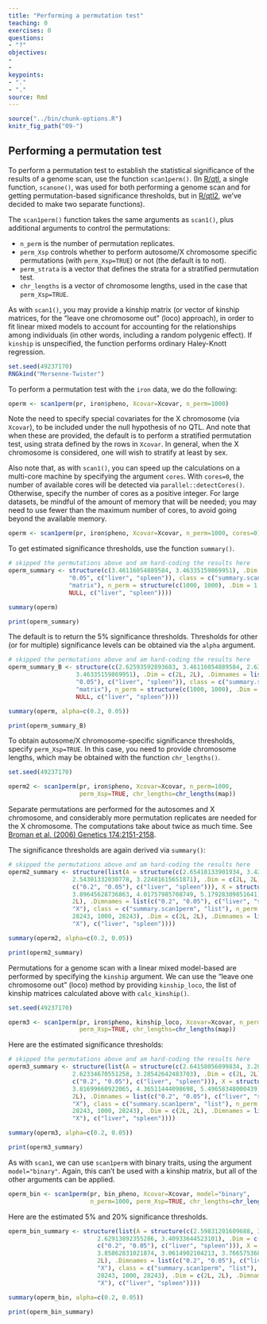 ```yaml
---
title: "Performing a permutation test"
teaching: 0
exercises: 0
questions:
- "?"
objectives:
- 
- 
keypoints:
- "."
- "."
source: Rmd
---
```


```r
source("../bin/chunk-options.R")
knitr_fig_path("09-")
```


## Performing a permutation test

To perform a permutation test to establish the statistical significance of
the results of a genome scan, use the function `scan1perm()`. (In
[R/qtl](http://rqtl.org), a single function, `scanone()`, was used for
both performing a genome scan and for getting permutation-based
significance thresholds, but in [R/qtl2](http://kbroman.org/qtl2),
we've decided to make two separate functions).

The `scan1perm()` function takes the same arguments as `scan1()`, plus
additional arguments to control the permutations:

- `n_perm` is the number of permutation replicates.
- `perm_Xsp` controls whether to perform autosome/X chromosome
  specific permutations (with `perm_Xsp=TRUE`) or not (the default is
  to not).
- `perm_strata` is a vector that defines the strata for a stratified permutation
  test.
- `chr_lengths` is a vector of chromosome lengths, used in the case
  that `perm_Xsp=TRUE`.

As with `scan1()`, you may provide a kinship matrix (or vector of
kinship matrices, for the "leave one chromosome out" (loco) approach),
in order to fit linear mixed models to account for accounting for the
relationships among individuals (in other words, including a random
polygenic effect). If `kinship` is unspecified, the function performs
ordinary Haley-Knott regression.

```r
set.seed(49237170)
RNGkind("Mersenne-Twister")
```

To perform a permutation test with the `iron` data, we do the following:

```r
operm <- scan1perm(pr, iron$pheno, Xcovar=Xcovar, n_perm=1000)
```

Note the need to specify special covariates for the X chromosome (via
`Xcovar`), to be included under the null hypothesis of no QTL.
And note that when these are provided, the default is to perform a
stratified permutation test, using strata defined by the rows in
`Xcovar`. In general, when the X chromosome is considered, one will
wish to stratify at least by sex.

Also note that, as with `scan1()`, you can speed up the calculations on a multi-core
machine by specifying the argument `cores`. With `cores=0`, the number
of available cores will be detected via `parallel::detectCores()`.
Otherwise, specify the number of cores as a positive integer.
For large datasets, be mindful of the amount of memory that will be
needed; you may need to use fewer than the maximum number of cores,
to avoid going beyond the available memory.

```r
operm <- scan1perm(pr, iron$pheno, Xcovar=Xcovar, n_perm=1000, cores=0)
```

To get estimated significance thresholds, use the function
`summary()`.

```r
# skipped the permutations above and am hard-coding the results here
operm_summary <- structure(c(3.46116054889584, 3.46335159869951), .Dim = 1:2, .Dimnames = list(
                 "0.05", c("liver", "spleen")), class = c("summary.scan1perm",
                 "matrix"), n_perm = structure(c(1000, 1000), .Dim = 1:2, .Dimnames = list(
                 NULL, c("liver", "spleen"))))
```

```r
summary(operm)
```

```r
print(operm_summary)
```

The default is to return the 5% significance thresholds. Thresholds for
other (or for multiple) significance levels can be obtained via the
`alpha` argument.

```r
# skipped the permutations above and am hard-coding the results here
operm_summary_B <- structure(c(2.62593592893683, 3.46116054889584, 2.63661419257339,
                   3.46335159869951), .Dim = c(2L, 2L), .Dimnames = list(c("0.2",
                   "0.05"), c("liver", "spleen")), class = c("summary.scan1perm",
                   "matrix"), n_perm = structure(c(1000, 1000), .Dim = 1:2, .Dimnames = list(
                   NULL, c("liver", "spleen"))))
```

```r
summary(operm, alpha=c(0.2, 0.05))
```

```r
print(operm_summary_B)
```

To obtain autosome/X chromosome-specific significance thresholds,
specify `perm_Xsp=TRUE`. In this case, you need to provide chromosome
lengths, which may be obtained with the function `chr_lengths()`.

```r
set.seed(49237170)
```

```r
operm2 <- scan1perm(pr, iron$pheno, Xcovar=Xcovar, n_perm=1000,
                    perm_Xsp=TRUE, chr_lengths=chr_lengths(map))
```

Separate permutations are performed for the autosomes and X
chromosome, and considerably more permutation replicates are needed
for the X chromosome. The computations take about twice as much time.
See [Broman et al. (2006) Genetics
174:2151-2158](https://www.ncbi.nlm.nih.gov/pubmed/17028340).

The significance thresholds are again derived via `summary()`:

```r
# skipped the permutations above and am hard-coding the results here
operm2_summary <- structure(list(A = structure(c(2.65418133901934, 3.42486248852004,
                  2.54301332030778, 3.22481615651871), .Dim = c(2L, 2L), .Dimnames = list(
                  c("0.2", "0.05"), c("liver", "spleen"))), X = structure(c(3.09791964868745,
                  3.89645628736863, 4.01757985708749, 5.17928309851641), .Dim = c(2L,
                  2L), .Dimnames = list(c("0.2", "0.05"), c("liver", "spleen")))), .Names = c("A",
                  "X"), class = c("summary.scan1perm", "list"), n_perm = structure(c(1000,
                  28243, 1000, 28243), .Dim = c(2L, 2L), .Dimnames = list(c("A",
                  "X"), c("liver", "spleen"))))
```

```r
summary(operm2, alpha=c(0.2, 0.05))
```

```r
print(operm2_summary)
```

Permutations for a genome scan with a linear mixed model-based are
performed by specifying the `kinship` argument. We can
use the "leave one chromosome out" (loco) method by providing
`kinship_loco`, the list of kinship matrices calculated above with
`calc_kinship()`.

```r
set.seed(49237170)
```

```r
operm3 <- scan1perm(pr, iron$pheno, kinship_loco, Xcovar=Xcovar, n_perm=1000,
                    perm_Xsp=TRUE, chr_lengths=chr_lengths(map))
```

Here are the estimated significance thresholds:

```r
# skipped the permutations above and am hard-coding the results here
operm3_summary <- structure(list(A = structure(c(2.64158056099834, 3.2863616632467,
                  2.62334670551258, 3.28542642483703), .Dim = c(2L, 2L), .Dimnames = list(
                  c("0.2", "0.05"), c("liver", "spleen"))), X = structure(c(3.13853435409231,
                  3.81699660922065, 4.36511444098698, 5.49658348000439), .Dim = c(2L,
                  2L), .Dimnames = list(c("0.2", "0.05"), c("liver", "spleen")))), .Names = c("A",
                  "X"), class = c("summary.scan1perm", "list"), n_perm = structure(c(1000,
                  28243, 1000, 28243), .Dim = c(2L, 2L), .Dimnames = list(c("A",
                  "X"), c("liver", "spleen"))))
```

```r
summary(operm3, alpha=c(0.2, 0.05))
```

```r
print(operm3_summary)
```

As with `scan1`, we can use `scan1perm` with binary traits, using the
argument `model="binary"`. Again, this can't be used with a kinship
matrix, but all of the other arguments can be applied.

```r
operm_bin <- scan1perm(pr, bin_pheno, Xcovar=Xcovar, model="binary",
                       n_perm=1000, perm_Xsp=TRUE, chr_lengths=chr_lengths(map))
```

Here are the estimated 5% and 20% significance thresholds.

```r
operm_bin_summary <- structure(list(A = structure(c(2.59831201609688, 3.32949509346178,
                         2.62913892355286, 3.40933644523101), .Dim = c(2L, 2L), .Dimnames = list(
                         c("0.2", "0.05"), c("liver", "spleen"))), X = structure(c(3.16115845941841,
                         3.85862831021874, 3.0614902104213, 3.76657536814501), .Dim = c(2L,
                         2L), .Dimnames = list(c("0.2", "0.05"), c("liver", "spleen")))), .Names = c("A",
                         "X"), class = c("summary.scan1perm", "list"), n_perm = structure(c(1000,
                         28243, 1000, 28243), .Dim = c(2L, 2L), .Dimnames = list(c("A",
                         "X"), c("liver", "spleen"))))
```

```r
summary(operm_bin, alpha=c(0.2, 0.05))
```

```r
print(operm_bin_summary)
```